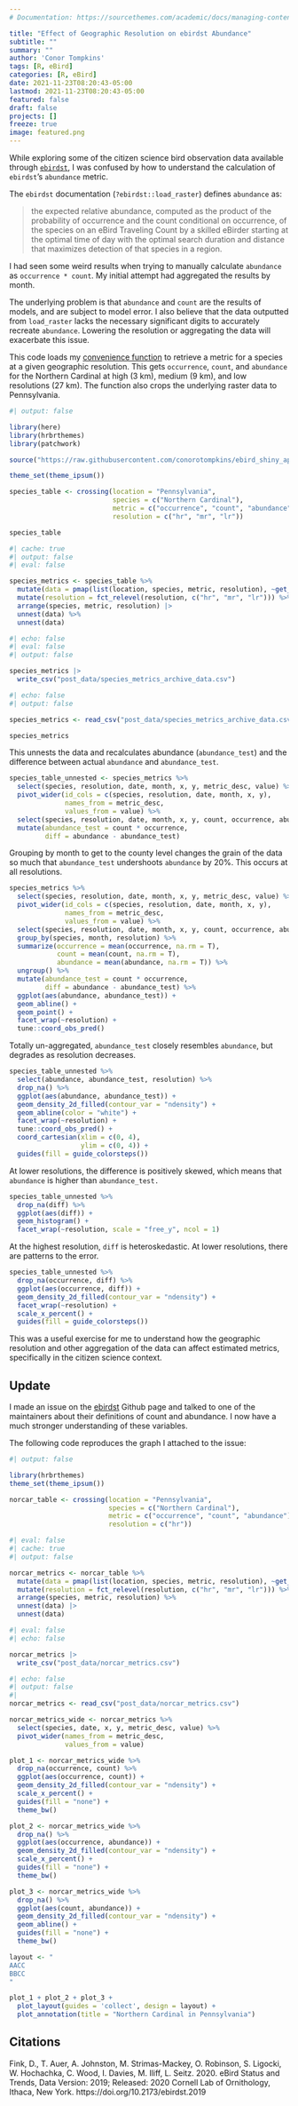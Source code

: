 ```yaml
---
# Documentation: https://sourcethemes.com/academic/docs/managing-content/

title: "Effect of Geographic Resolution on ebirdst Abundance"
subtitle: ""
summary: ""
author: 'Conor Tompkins'
tags: [R, eBird]
categories: [R, eBird]
date: 2021-11-23T08:20:43-05:00
lastmod: 2021-11-23T08:20:43-05:00
featured: false
draft: false
projects: []
freeze: true
image: featured.png
---
```


While exploring some of the citizen science bird observation data available through [`ebirdst`](https://cornelllabofornithology.github.io/ebirdst/), I was confused by how to understand the calculation of `ebirdst`'s `abundance` metric.

The `ebirdst` documentation (`?ebirdst::load_raster`) defines `abundance` as:

> the expected relative abundance, computed as the product of the probability of occurrence and the count conditional on occurrence, of the species on an eBird Traveling Count by a skilled eBirder starting at the optimal time of day with the optimal search duration and distance that maximizes detection of that species in a region.

I had seen some weird results when trying to manually calculate `abundance` as `occurrence * count`. My initial attempt had aggregated the results by month.

The underlying problem is that `abundance` and `count` are the results of models, and are subject to model error. I also believe that the data outputted from `load_raster` lacks the necessary significant digits to accurately recreate `abundance`. Lowering the resolution or aggregating the data will exacerbate this issue.

This code loads my [convenience function](https://github.com/conorotompkins/ebird_shiny_app/blob/main/scripts/functions/pull_species_metric.R) to retrieve a metric for a species at a given geographic resolution. This gets `occurrence`, `count`, and `abundance` for the Northern Cardinal at high (3 km), medium (9 km), and low resolutions (27 km). The function also crops the underlying raster data to Pennsylvania.

```r
#| output: false

library(here)
library(hrbrthemes)
library(patchwork)

source("https://raw.githubusercontent.com/conorotompkins/ebird_shiny_app/main/scripts/functions/get_species_metric.R")

theme_set(theme_ipsum())

species_table <- crossing(location = "Pennsylvania",
                          species = c("Northern Cardinal"),
                          metric = c("occurrence", "count", "abundance"),
                          resolution = c("hr", "mr", "lr"))
```

```r
species_table
```

```r
#| cache: true
#| output: false
#| eval: false

species_metrics <- species_table %>% 
  mutate(data = pmap(list(location, species, metric, resolution), ~get_species_metric(..1, ..2, ..2, ..3, ..4))) %>% 
  mutate(resolution = fct_relevel(resolution, c("hr", "mr", "lr"))) %>% 
  arrange(species, metric, resolution) |> 
  unnest(data) %>% 
  unnest(data) 
```

```r
#| echo: false
#| eval: false
#| output: false

species_metrics |> 
  write_csv("post_data/species_metrics_archive_data.csv")
```

```r
#| echo: false
#| output: false

species_metrics <- read_csv("post_data/species_metrics_archive_data.csv")
```

```r
species_metrics
```

This unnests the data and recalculates abundance (`abundance_test`) and the difference between actual `abundance` and `abundance_test`.

```r
species_table_unnested <- species_metrics %>%
  select(species, resolution, date, month, x, y, metric_desc, value) %>% 
  pivot_wider(id_cols = c(species, resolution, date, month, x, y),
              names_from = metric_desc,
              values_from = value) %>% 
  select(species, resolution, date, month, x, y, count, occurrence, abundance) %>% 
  mutate(abundance_test = count * occurrence,
         diff = abundance - abundance_test)
```

Grouping by month to get to the county level changes the grain of the data so much that `abundance_test` undershoots `abundance` by 20%. This occurs at all resolutions.

```r
species_metrics %>%
  select(species, resolution, date, month, x, y, metric_desc, value) %>% 
  pivot_wider(id_cols = c(species, resolution, date, month, x, y),
              names_from = metric_desc,
              values_from = value) %>% 
  select(species, resolution, date, month, x, y, count, occurrence, abundance) %>% 
  group_by(species, month, resolution) %>% 
  summarize(occurrence = mean(occurrence, na.rm = T),
            count = mean(count, na.rm = T),
            abundance = mean(abundance, na.rm = T)) %>% 
  ungroup() %>% 
  mutate(abundance_test = count * occurrence,
         diff = abundance - abundance_test) %>% 
  ggplot(aes(abundance, abundance_test)) +
  geom_abline() +
  geom_point() +
  facet_wrap(~resolution) +
  tune::coord_obs_pred()
```

Totally un-aggregated, `abundance_test` closely resembles `abundance`, but degrades as resolution decreases.

```r
species_table_unnested %>% 
  select(abundance, abundance_test, resolution) %>% 
  drop_na() %>% 
  ggplot(aes(abundance, abundance_test)) +
  geom_density_2d_filled(contour_var = "ndensity") +
  geom_abline(color = "white") +
  facet_wrap(~resolution) +
  tune::coord_obs_pred() +
  coord_cartesian(xlim = c(0, 4),
                  ylim = c(0, 4)) +
  guides(fill = guide_colorsteps())
```

At lower resolutions, the difference is positively skewed, which means that `abundance` is higher than `abundance_test.`

```r
species_table_unnested %>% 
  drop_na(diff) %>% 
  ggplot(aes(diff)) +
  geom_histogram() +
  facet_wrap(~resolution, scale = "free_y", ncol = 1)
```

At the highest resolution, `diff` is heteroskedastic. At lower resolutions, there are patterns to the error.

```r
species_table_unnested %>% 
  drop_na(occurrence, diff) %>% 
  ggplot(aes(occurrence, diff)) +
  geom_density_2d_filled(contour_var = "ndensity") +
  facet_wrap(~resolution) + 
  scale_x_percent() +
  guides(fill = guide_colorsteps())
```

This was a useful exercise for me to understand how the geographic resolution and other aggregation of the data can affect estimated metrics, specifically in the citizen science context.

## Update

I made an issue on the [ebirdst](https://github.com/CornellLabofOrnithology/ebirdst/issues/33) Github page and talked to one of the maintainers about their definitions of count and abundance. I now have a much stronger understanding of these variables.

The following code reproduces the graph I attached to the issue:

```r
#| output: false

library(hrbrthemes)
theme_set(theme_ipsum())

norcar_table <- crossing(location = "Pennsylvania",
                         species = c("Northern Cardinal"),
                         metric = c("occurrence", "count", "abundance"),
                         resolution = c("hr"))
```

```r
#| eval: false
#| cache: true
#| output: false

norcar_metrics <- norcar_table %>% 
  mutate(data = pmap(list(location, species, metric, resolution), ~get_species_metric(..1, ..2, ..2, ..3, ..4))) %>% 
  mutate(resolution = fct_relevel(resolution, c("hr", "mr", "lr"))) %>% 
  arrange(species, metric, resolution) %>%
  unnest(data) |> 
  unnest(data)
```

```r
#| eval: false
#| echo: false

norcar_metrics |> 
  write_csv("post_data/norcar_metrics.csv")
```

```r
#| echo: false
#| output: false
#| 
norcar_metrics <- read_csv("post_data/norcar_metrics.csv")
```

```r
norcar_metrics_wide <- norcar_metrics %>% 
  select(species, date, x, y, metric_desc, value) %>% 
  pivot_wider(names_from = metric_desc,
              values_from = value)

plot_1 <- norcar_metrics_wide %>% 
  drop_na(occurrence, count) %>% 
  ggplot(aes(occurrence, count)) +
  geom_density_2d_filled(contour_var = "ndensity") +
  scale_x_percent() +
  guides(fill = "none") +
  theme_bw()

plot_2 <- norcar_metrics_wide %>% 
  drop_na() %>% 
  ggplot(aes(occurrence, abundance)) +
  geom_density_2d_filled(contour_var = "ndensity") +
  scale_x_percent() +
  guides(fill = "none") +
  theme_bw()

plot_3 <- norcar_metrics_wide %>%
  drop_na() %>% 
  ggplot(aes(count, abundance)) +
  geom_density_2d_filled(contour_var = "ndensity") +
  geom_abline() +
  guides(fill = "none") +
  theme_bw()

layout <- "
AACC
BBCC
"

plot_1 + plot_2 + plot_3 + 
  plot_layout(guides = 'collect', design = layout) +
  plot_annotation(title = "Northern Cardinal in Pennsylvania")

```

## Citations

Fink, D., T. Auer, A. Johnston, M. Strimas-Mackey, O. Robinson, S. Ligocki, W. Hochachka, C. Wood, I. Davies, M. Iliff, L. Seitz. 2020. eBird Status and Trends, Data Version: 2019; Released: 2020 Cornell Lab of Ornithology, Ithaca, New York. https://doi.org/10.2173/ebirdst.2019
